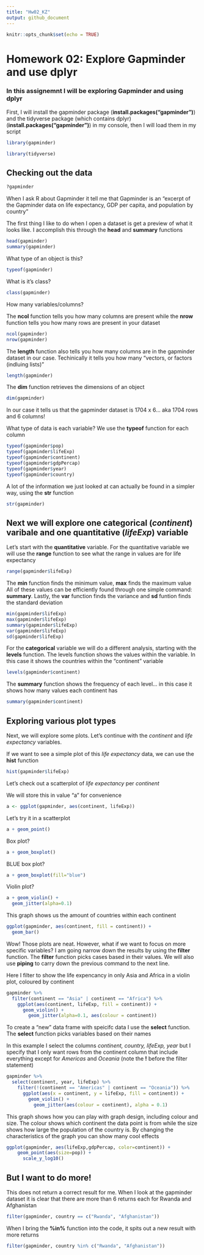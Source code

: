 ```yaml
---
title: "Hw02_KZ"
output: github_document
---
```


```r
knitr::opts_chunk$set(echo = TRUE)
```



# Homework 02: Explore Gapminder and use dplyr
### In this assignemnt I will be exploring Gapminder and using dplyr

First, I will install the gapminder package (**install.packages("gapminder")**) and the tidyverse package (which contains dplyr)(**install.packages("gapminder")**) in my console, then I will load them in my script
 
```r
library(gapminder)
```
 
```r
library(tidyverse)
```
## Checking out the data 
 
```r
?gapminder
```

When I ask R about Gapminder it tell me that Gapminder is an "excerpt of the Gapminder data on life expectancy, GDP per capita, and population by country"

The first thing I like to do when I open a dataset is get a preview of what it looks like. I accomplish this through the **head** and **summary** functions

```r
head(gapminder)
summary(gapminder)
```

What type of an object is this? 

```r
typeof(gapminder)
```

What is it's class?

```r
class(gapminder)
```

How many variables/columns?

The **ncol** function tells you how many columns are present while the **nrow** function tells you how many rows are present in your dataset

```r
ncol(gapminder)
nrow(gapminder)
```

The **length** function also tells you how many columns are in the gapminder dataset in our case. Techinically it tells you how many "vectors, or factors (indluing lists)"

```r
length(gapminder)
```

The **dim** function retrieves the dimensions of an object 

```r
dim(gapminder)
```

In our case it tells us that the gapminder dataset is 1704 x 6... aka 1704 rows and 6 columns!

What type of data is each variable? We use the **typeof** function for each column
```r
typeof(gapminder$pop)
typeof(gapminder$lifeExp)
typeof(gapminder$continent)
typeof(gapminder$gdpPercap)
typeof(gapminder$year)
typeof(gapminder$country)
```

A lot of the information we just looked at can actually be found in a simpler way, using the **str** function
```r
str(gapminder)
```

## Next we will explore one **categorical** (*continent*) varibale and one **quantitative** (*lifeExp*) variable 

Let's start with the **quantitative** variable. For the quantitative variable we will use the **range** function to see what the range in values are for life expectancy

```r
range(gapminder$lifeExp)
```

The **min** function finds the minimum value, **max** finds the maximum value All of these values can be efficiently found through one simple command: **summary**. Lastly, the **var** function finds the variance and **sd** funtion finds the standard deviation

```r
min(gapminder$lifeExp)
max(gapminder$lifeExp)
summary(gapminder$lifeExp)
var(gapminder$lifeExp)
sd(gapminder$lifeExp)
```

For the **categorical** variable we will do a different analysis, starting with the **levels** function. The levels function shows the values within the variable. In this case it shows the countries within the "continent" variable

```r
levels(gapminder$continent)
```
The **summary** function shows the frequency of each level... in this case it shows how many values each continent has
```r
summary(gapminder$continent)
```


## Exploring various plot types

Next, we will explore some plots. Let's continue with the *continent* and *life expectancy* variables.

If we want to see a simple plot of this *life expectancy* data, we can use the **hist** function

```r
hist(gapminder$lifeExp)
```

Let's check out a scatterplot of *life expectancy* per *continent*

We will store this in value "a" for convenience


```r
a <- ggplot(gapminder, aes(continent, lifeExp)) 
```

Let's try it in a scatterplot

```r
a + geom_point()
```

Box plot?

```r
a + geom_boxplot()
```

BLUE box plot?

```r
a + geom_boxplot(fill="blue")
```

Violin plot?

```r
a + geom_violin() +
  geom_jitter(alpha=0.1)
```

This graph shows us the amount of countries within each continent

```r
ggplot(gapminder, aes(continent, fill = continent)) +
  geom_bar()
```

Wow! Those plots are neat. However, what if we want to focus on more specific variables? I am going narrow down the results by using the **filter** function. The **filter** function picks cases based in their values. We will also use **piping** to carry down the previous command to the next line. 

Here I filter to show the life expencancy in only Asia and Africa in a violin plot, coloured by continent

```r
gapminder %>% 
  filter(continent == "Asia" | continent == "Africa") %>% 
    ggplot(aes(continent, lifeExp, fill = continent)) +
      geom_violin() +
        geom_jitter(alpha=0.1, aes(colour = continent))
```


To create a "new" data frame with speicifc data I use the **select** function. The **select** function picks variables based on their names

In this example I select the columns *continent, country, lifeExp, year* but I specify that I only want rows from the continent column that include everything except for _Americas_ and _Oceania_ (note the **!** before the filter statement)

```r
gapminder %>% 
  select(continent, year, lifeExp) %>% 
    filter(!(continent == "Americas" | continent == "Oceania")) %>% 
      ggplot(aes(x = continent, y = lifeExp, fill = continent)) +
        geom_violin() + 
          geom_jitter(aes(colour = continent), alpha = 0.1)
```

This graph shows how you can play with graph design, including colour and size. The colour shows which continent the data point is from while the size shows how large the population of the country is. By changing the characteristics of the graph you can show many cool effects 

```r
ggplot(gapminder, aes(lifeExp,gdpPercap, color=continent)) +
    geom_point(aes(size=pop)) +
      scale_y_log10()
```

## But I want to do more!

This does not return a correct result for me. When I look at the gapminder dataset it is clear that there are more than 6 returns each for Rwanda and Afghanistan

```r
filter(gapminder, country == c("Rwanda", "Afghanistan"))
```
When I bring the **%in%** function into the code, it spits out a new result with more returns
```r
filter(gapminder, country %in% c("Rwanda", "Afghanistan"))
```





